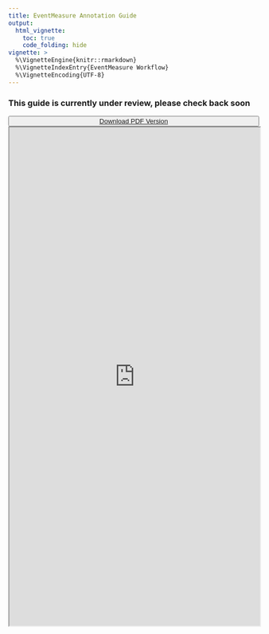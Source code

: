 ```yaml
---
title: EventMeasure Annotation Guide
output:
  html_vignette:
    toc: true
    code_folding: hide
vignette: >
  %\VignetteEngine{knitr::rmarkdown}
  %\VignetteIndexEntry{EventMeasure Workflow}
  %\VignetteEncoding{UTF-8}
---
```


<h3> This guide is currently under review, please check back soon </h3>

<button class="btn" style="width:100%">
<a href="https://docs.google.com/document/d/1uFzjvADB4alVhFEDqsyd8VW-HBlBD77TcmP28iVTkcA/export?format=pdf"> <i class="fa fa-download"></i> Download PDF Version</a>
</button>

<iframe src="https://docs.google.com/document/d/e/2PACX-1vT2GcWd3j8Wmh7EGLPTd1cVwp0raLuNwIi7uj4xhTHJREUTUmEixVs5wR9ld_zEcUV0tZehUUJH1pDY/pub?embedded=true" width = "100%" height = 1000>  </iframe>